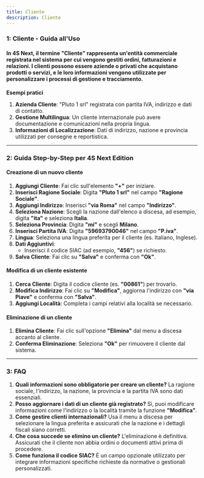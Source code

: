 ```yaml
---
title: Cliente
description: Cliente
---
```


### 1: **Cliente - Guida all'Uso**

#### &#xA;In 4S Next, il termine "Cliente" rappresenta un'entità commerciale registrata nel sistema per cui vengono gestiti ordini, fatturazioni e relazioni. I clienti possono essere aziende o privati che acquistano prodotti o servizi, e le loro informazioni vengono utilizzate per personalizzare i processi di gestione e tracciamento.

**Esempi pratici**

1. **Azienda Cliente**: "Pluto 1 srl" registrata con partita IVA, indirizzo e dati di contatto.
2. **Gestione Multilingua**: Un cliente internazionale può avere documentazione e comunicazioni nella propria lingua.
3. **Informazioni di Localizzazione**: Dati di indirizzo, nazione e provincia utilizzati per consegne e reportistica.

***

### 2: **Guida Step-by-Step per 4S Next Edition**

#### Creazione di un nuovo cliente

1. **Aggiungi Cliente**: Fai clic sull'elemento **"+"** per iniziare.
2. **Inserisci Ragione Sociale**: Digita **"Pluto 1 srl"** nel campo **"Ragione Sociale"**.
3. **Aggiungi Indirizzo**: Inserisci **"via Roma"** nel campo **"Indirizzo"**.
4. **Seleziona Nazione**: Scegli la nazione dall'elenco a discesa, ad esempio, digita **"ita"** e seleziona **Italia**.
5. **Seleziona Provincia**: Digita **"mi"** e scegli **Milano**.
6. **Inserisci Partita IVA**: Digita **"59693790046"** nel campo **"P.iva"**.
7. **Lingua**: Seleziona una lingua preferita per il cliente (es. Italiano, Inglese).
8. **Dati Aggiuntivi**:
   * Inserisci il codice SIAC (ad esempio, **"456"**) se richiesto.
9. **Salva Cliente**: Fai clic su **"Salva"** e conferma con **"Ok"**.

#### Modifica di un cliente esistente

1. **Cerca Cliente**: Digita il codice cliente (es. **"00861"**) per trovarlo.
2. **Modifica Indirizzo**: Fai clic su **"Modifica"**, aggiorna l'indirizzo con **"via Piave"** e conferma con **"Salva"**.
3. **Aggiungi Località**: Completa i campi relativi alla località se necessario.

#### Eliminazione di un cliente

1. **Elimina Cliente**: Fai clic sull'opzione **"Elimina"** dal menu a discesa accanto al cliente.
2. **Conferma Eliminazione**: Seleziona **"Ok"** per rimuovere il cliente dal sistema.

***

### 3: **FAQ**

1. **Quali informazioni sono obbligatorie per creare un cliente?**
   La ragione sociale, l'indirizzo, la nazione, la provincia e la partita IVA sono dati essenziali.
2. **Posso aggiornare i dati di un cliente già registrato?**
   Sì, puoi modificare informazioni come l'indirizzo o la località tramite la funzione **"Modifica"**.
3. **Come gestire clienti internazionali?**
   Usa il menu a discesa per selezionare la lingua preferita e assicurati che la nazione e i dettagli fiscali siano corretti.
4. **Che cosa succede se elimino un cliente?**
   L'eliminazione è definitiva. Assicurati che il cliente non abbia ordini o documenti attivi prima di procedere.
5. **Come funziona il codice SIAC?**
   È un campo opzionale utilizzato per integrare informazioni specifiche richieste da normative o gestionali personalizzati.